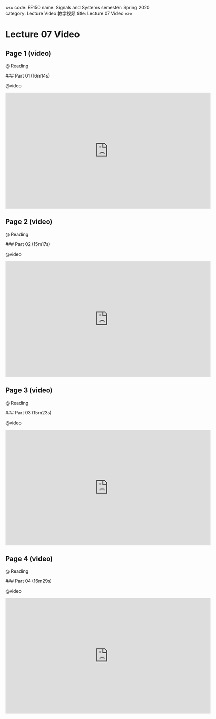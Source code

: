 «««
code: EE150
name: Signals and Systems
semester: Spring 2020
category: Lecture Video 教学视频
title: Lecture 07 Video
»»»

# Lecture 07 Video

## Page 1 (video)

@ Reading

<div class="markdown-body">
### Part 01 (16m14s)
</div>

@video

<iframe src="https://watchsb.com/e/lslk1z35flpd.html" frameborder=0 marginwidth=0 marginheight=0 scrolling=no width=640 height=360 allowfullscreen></iframe>


## Page 2 (video)

@ Reading

<div class="markdown-body">
### Part 02 (15m17s)
</div>

@video

<iframe src="https://watchsb.com/e/z97dtw38sbfz.html" frameborder=0 marginwidth=0 marginheight=0 scrolling=no width=640 height=360 allowfullscreen></iframe>


## Page 3 (video)

@ Reading

<div class="markdown-body">
### Part 03 (15m23s)
</div>

@video

<iframe src="https://watchsb.com/e/6iyn6z41r8je.html" frameborder=0 marginwidth=0 marginheight=0 scrolling=no width=640 height=360 allowfullscreen></iframe>


## Page 4 (video)

@ Reading

<div class="markdown-body">
### Part 04 (16m29s)
</div>

@video

<iframe src="https://watchsb.com/e/c1w7fjrzrn6y.html" frameborder=0 marginwidth=0 marginheight=0 scrolling=no width=640 height=360 allowfullscreen></iframe>


